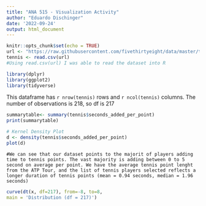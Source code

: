 ```yaml
---
title: "ANA 515 - Visualization Activity"
author: "Eduardo Dischinger"
date: '2022-09-24'
output: html_document
---
```


```r
knitr::opts_chunk$set(echo = TRUE)
url <- "https://raw.githubusercontent.com/fivethirtyeight/data/master/tennis-time/players_time.csv"
tennis <- read.csv(url)
#Using read.csv(url) I was able to read the dataset into R
```

```r
library(dplyr)
library(ggplot2)
library(tidyverse)
```

This dataframe has `r nrow(tennis)` rows and `r ncol(tennis)` columns. The number of observations is 218, so df is 217

```r
summarytable<- summary(tennis$seconds_added_per_point)
print(summarytable)
```

```r
# Kernel Density Plot
d <- density(tennis$seconds_added_per_point) 
plot(d)
```
```
#We can see that our dataset points to the majorit of players adding time to tennis points. The vast majority is adding between 0 to 5 second on average per point. We have the average tennis point lenght from the ATP Tour, and the list of tennis players selected reflects a longer duration of tennis points (mean = 0.94 seconds, median = 1.96 seconds)
```



```r
curve(dt(x, df=217), from=-8, to=8,
main = 'Distribution (df = 217)')
```



